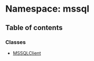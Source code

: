 # Namespace: mssql

## Table of contents

### Classes

- [MSSQLClient](/templates/protocols/javascript/modules/mssql.MSSQLClient.md)
